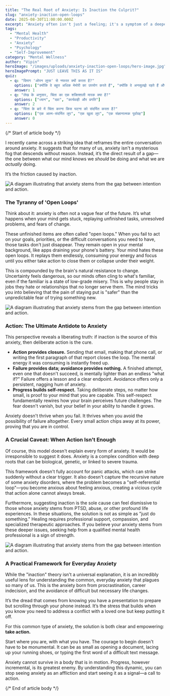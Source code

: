 ```yaml
---
title: "The Real Root of Anxiety: Is Inaction the Culprit?"
slug: "anxiety-inaction-open-loops"
date: 2025-08-30T11:00:00.000Z
excerpt: "Anxiety often isn't just a feeling; it's a symptom of a deeper disconnect between our intentions and our actions. This article explores the powerful idea that inaction creates 'open loops' in our minds, and how taking small, deliberate steps can be the most effective antidote."
tags:
  - "Mental Health"
  - "Productivity"
  - "Anxiety"
  - "Psychology"
  - "Self-Improvement"
category: "Mental Wellness"
author: "Vipin"
heroImage: "/images/uploads/anxiety-inaction-open-loops/hero-image.jpg"
heroImagePrompt: "JUST LEAVE THIS AS IT IS"
quiz:
  - q: "दिमाग 'ओपन लूप्स' से नफरत क्यों करता है?"
    options: ["क्योंकि वे बहुत अधिक मेमोरी का उपयोग करते हैं", "क्योंकि वे अनसुलझे रहते हैं और मानसिक ऊर्जा खत्म कर देते हैं", "क्योंकि वे रचनात्मकता को रोकते हैं"]
    answer: 1
  - q: "लेख के अनुसार, चिंता का एक शक्तिशाली मारक क्या है?"
    options: ["ध्यान", "दवा", "कार्यवाही और प्रगति"]
    answer: 2
  - q: "चिंता के बारे में चिंता करना किस घटना को संदर्भित करता है?"
    options: ["एक आत्म-संदर्भित लूप", "एक खुला लूप", "एक संज्ञानात्मक पूर्वाग्रह"]
    answer: 0
---
```


{/*  Start of article body  */}

I recently came across a striking idea that reframes the entire conversation around anxiety. It suggests that for many of us, anxiety isn't a mysterious fog that descends without reason. Instead, it’s the direct result of a gap—the one between what our mind knows we *should* be doing and what we are *actually* doing.

It’s the friction caused by inaction.

![A diagram illustrating that anxiety stems from the gap between intention and action.](/images/uploads/anxiety-inaction-open-loops/anxiety-root-cause.png)

### The Tyranny of 'Open Loops'

Think about it: anxiety is often not a vague fear of the future. It’s what happens when your mind gets stuck, replaying unfinished tasks, unresolved problems, and fears of change.

These unfinished items are often called "open loops." When you fail to act on your goals, priorities, or the difficult conversations you need to have, those tasks don't just disappear. They remain open in your mental background, like apps draining your phone's battery. Your mind hates these open loops. It replays them endlessly, consuming your energy and focus until you either take action to close them or collapse under their weight.

This is compounded by the brain's natural resistance to change. Uncertainty feels dangerous, so our minds often cling to what's familiar, even if the familiar is a state of low-grade misery. This is why people stay in jobs they hate or relationships that no longer serve them. The mind tricks you into believing that the pain of staying put is "safer" than the unpredictable fear of trying something new.

![A diagram illustrating that anxiety stems from the gap between intention and action.](/images/uploads/anxiety-inaction-open-loops/anxiety-root-cause1.png)

### Action: The Ultimate Antidote to Anxiety

This perspective reveals a liberating truth: if inaction is the source of this anxiety, then deliberate action is the cure.

-   **Action provides closure.** Sending that email, making that phone call, or writing the first paragraph of that report closes the loop. The mental energy it was consuming is instantly freed up.
-   **Failure provides data; avoidance provides nothing.** A finished attempt, even one that doesn't succeed, is mentally lighter than an endless "what if?" Failure offers a lesson and a clear endpoint. Avoidance offers only a persistent, nagging hum of anxiety.
-   **Progress builds self-respect.** Taking deliberate steps, no matter how small, is proof to your mind that you are capable. This self-respect fundamentally rewires how your brain perceives future challenges. The fear doesn't vanish, but your belief in your ability to handle it grows.

Anxiety doesn't thrive when you fail. It thrives when you avoid the possibility of failure altogether. Every small action chips away at its power, proving that you are in control.

### A Crucial Caveat: When Action Isn't Enough

Of course, this model doesn't explain every form of anxiety. It would be irresponsible to suggest it does. Anxiety is a complex condition with deep roots that can be biological, genetic, or linked to severe trauma.

This framework doesn't fully account for panic attacks, which can strike suddenly without a clear trigger. It also doesn't capture the recursive nature of some anxiety disorders, where the problem becomes a "self-referential loop"—you become anxious about feeling anxious, creating a vicious cycle that action alone cannot always break.

Furthermore, suggesting inaction is the sole cause can feel dismissive to those whose anxiety stems from PTSD, abuse, or other profound life experiences. In these situations, the solution is not as simple as "just do something." Healing requires professional support, compassion, and specialized therapeutic approaches. If you believe your anxiety stems from these deeper issues, seeking help from a qualified mental health professional is a sign of strength.

![A diagram illustrating that anxiety stems from the gap between intention and action.](/images/uploads/anxiety-inaction-open-loops/anxiety-root-cause3.png)

### A Practical Framework for Everyday Anxiety

While the "inaction" theory isn't a universal explanation, it is an incredibly useful lens for understanding the common, everyday anxiety that plagues so many of us. This is the anxiety born from procrastination, career indecision, and the avoidance of difficult but necessary life changes.

It’s the dread that comes from knowing you have a presentation to prepare but scrolling through your phone instead. It’s the stress that builds when you know you need to address a conflict with a loved one but keep putting it off.

For this common type of anxiety, the solution is both clear and empowering: **take action.**

Start where you are, with what you have. The courage to begin doesn't have to be monumental. It can be as small as opening a document, lacing up your running shoes, or typing the first word of a difficult text message.

Anxiety cannot survive in a body that is in motion. Progress, however incremental, is its greatest enemy. By understanding this dynamic, you can stop seeing anxiety as an affliction and start seeing it as a signal—a call to action.

{/*  End of article body  */}
